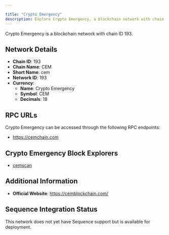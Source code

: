 ```yaml
---

title: "Crypto Emergency"
description: Explore Crypto Emergency, a blockchain network with chain ID 193. Learn about its native currency, Crypto Emergency, and how to interact with the network.
---
```




Crypto Emergency is a blockchain network with chain ID 193.

## Network Details

- **Chain ID**: 193
- **Chain Name**: CEM
- **Short Name**: cem
- **Network ID**: 193
- **Currency**: 
  - **Name**: Crypto Emergency
  - **Symbol**: CEM
  - **Decimals**: 18

## RPC URLs

Crypto Emergency can be accessed through the following RPC endpoints:

- https://cemchain.com

## Crypto Emergency Block Explorers

- [cemscan](https://cemscan.com)

## Additional Information

- **Official Website**: https://cemblockchain.com/

## Sequence Integration Status

This network does not yet have Sequence support but is available for deployment.
